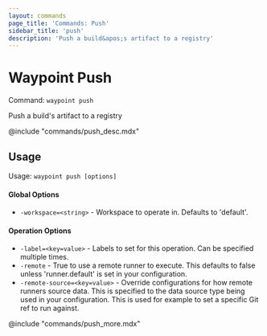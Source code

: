 ```yaml
---
layout: commands
page_title: 'Commands: Push'
sidebar_title: 'push'
description: 'Push a build&apos;s artifact to a registry'
---
```


# Waypoint Push

Command: `waypoint push`

Push a build's artifact to a registry

@include "commands/push_desc.mdx"

## Usage

Usage: `waypoint push [options]`

#### Global Options

- `-workspace=<string>` - Workspace to operate in. Defaults to 'default'.

#### Operation Options

- `-label=<key=value>` - Labels to set for this operation. Can be specified multiple times.
- `-remote` - True to use a remote runner to execute. This defaults to false
  unless 'runner.default' is set in your configuration.
- `-remote-source=<key=value>` - Override configurations for how remote runners source data. This is specified to the data source type being used in your configuration. This is used for example to set a specific Git ref to run against.

@include "commands/push_more.mdx"
